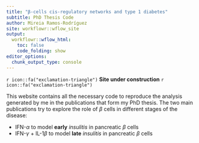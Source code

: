 ```yaml
---
title: "β-cells cis-regulatory networks and type 1 diabetes"
subtitle: PhD Thesis Code
author: Mireia Ramos-Rodríguez
site: workflowr::wflow_site
output:
  workflowr::wflow_html:
    toc: false
    code_folding: show
editor_options:
  chunk_output_type: console
---
```


`r icon::fa("exclamation-triangle")` **Site under construction** `r icon::fa("exclamation-triangle")`

This website contains all the necessary code to reproduce the analysis generated by me in the publications that form my PhD thesis. The two main publications try to explore the role of $\beta$ cells in different stages of the disease:

- IFN-$\alpha$ to model **early** *insulitis* in pancreatic $\beta$ cells
- IFN-$\gamma$ + IL-1$\beta$ to model **late** *insulitis* in pancreatic $\beta$ cells


